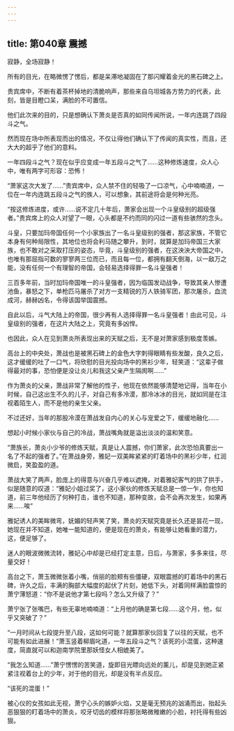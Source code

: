 ```yaml
---
---
---
```

title: 第040章 震撼
---



寂静，全场寂静！

所有的目光，在略微愣了愣后，都是呆滞地凝固在了那闪耀着金光的黑石碑之上。

贵宾席中，不断有着茶杯掉地的清脆响声，那些来自乌坦城各方势力的代表，此刻，皆是目瞪口呆，满脸的不可置信。

他们此次来的目的，只是想确认下萧炎是否真的如同传闻所说，一年内连跳了四段斗之气。

然而现在场中所表现而出的情况，不仅让得他们确认下了传闻的真实性，而且，还大大的超乎了他们的意料。

一年四段斗之气？现在似乎应变成一年五段斗之气了……这种修炼速度，众人心中，唯有两字可形容：恐怖！

“萧家这次大发了……”贵宾席中，众人禁不住的轻吸了一口凉气，心中喃喃道，一位在一年内连跳五段斗之气的族人，可以想象，其前途将会是何种光亮。

“按这修炼进度，或许……说不定几十年后，萧家会出现一个斗皇级别的超级强者。”贵宾席上的众人对望了一眼，心头都是不约而同的闪过一道有些骇然的念头。

斗皇，只要加玛帝国任何一个小家族出了一名斗皇级别的强者，那这家族，不管它本身有何种局限性，其地位也将会利马随之攀升，到时，就算是加玛帝国三大家族，也不敢对之采取打压的姿态，毕竟，斗皇级别的强者，在这泱泱大帝国之中，也唯有那屈指可数的寥寥两三位而已，而且每一位，都拥有翻天倒海，以一敌万之能，没有任何一个有理智的帝国，会轻易选择得罪一名斗皇强者！

三百多年前，当时加玛帝国唯一的斗皇强者，因为临国发动战争，导致其亲人惨遭池鱼，暴怒之下，单枪匹马屠杀了对方一支精锐的万人铁骑军团，那次屠杀，血流成河，赫赫凶名，令得该国举国震撼。

自此以后，斗气大陆上的帝国，很少再有人选择得罪一名斗皇强者！由此可见，斗皇级别的强者，在这片大陆之上，究竟有多凶悍。

也因此，众人在见到萧炎所表现出来的天赋之后，无不是对萧家感到极度羡嫉。

高台上的中央处，萧战也是被黑石碑上的金色大字刺得眼睛有些发酸，良久之后，这才缓缓的吐了一口气，将欣慰的目光投向场中的黑衫少年，轻笑道：“这辈子做得最对的事，恐怕便是没让炎儿和我这父亲产生隔阂啊……”

作为萧炎的父亲，萧战非常了解他的性子，他现在依然能够清楚地记得，当年在小时候，自己这出生不久的儿子，对自己有多冷漠，那冷冰冰的目光，就如同是在注视着陌生人，而不是他的亲生父亲。

不过还好，当年的那股冷漠在萧战发自内心的关心与宠爱之下，缓缓地融化……

想起小时候小家伙与自己的冷战，萧战嘴角就是溢出淡淡的温和笑意。

“萧族长，萧炎小少爷的修炼天赋，真是让人震撼，你们萧家，此次恐怕真要出一名了不起的强者了。”在萧战身旁，雅妃一双美眸紧紧的盯着场中的黑衫少年，红润微启，笑盈盈的道。

萧战大笑了两声，脸庞上的得意与兴奋几乎难以遮掩，对着雅妃客气的拱了拱手，似是随意的叹道：“雅妃小姐过奖了，这小家伙的修炼天赋总是一惊一乍，你也知道，前三年他经历了何种打击，谁也不知道，那种变故，会不会再次发生，如果再来……唉”

雅妃诱人的美眸微弯，妩媚的轻声笑了笑，萧炎的天赋究竟是长久还是昙花一现，她现在并不知道，她唯一能知道的，便是现在的萧炎，有能够让她看重的潜力，这，便足够了。

迷人的眼波微微流转，雅妃心中却是已经打定主意，日后，与萧家，多多来往，尽量交好！

高台之下，萧玉微微张着小嘴，俏丽的脸颊有些僵硬，双眼震撼的盯着场中的黑石碑，许久之后，丰满的胸部大幅度的起伏了片刻，她低下头，对着同样满脸震惊的萧宁薄怒道：“你不是说他才第七段吗？怎么又升级了？”

萧宁张了张嘴巴，有些无辜地喃喃道：“上月他的确是第七段……这个月，他，似乎又突破了？”

“一月时间从七段提升至八段，这如何可能？就算那家伙回复了以往的天赋，也不可能有如此进展！”萧玉竖着柳眉叱道，一年五段斗之气？该死的小混蛋，这种速度，简直就可以和迦南学院里那妖怪女人相媲美了。

“我怎么知道……”萧宁愣愣的苦笑道，旋即目光瞟向远处的薰儿，却是见到她正紧紧注视着台上的少年，对于他的目光，却是没有半点反应。

“该死的混蛋！”

被心仪的女孩如此无视，萧宁心头的嫉妒火焰，又是毫无预兆的汹涌而出，抬起头恶狠狠的盯着场中的萧炎，咬牙切齿的模样将那张略微稚嫩的小脸，衬托得有些凶狠。